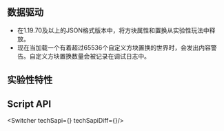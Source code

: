 
## **数据驱动**

- 在1.19.70及以上的JSON格式版本中，将方块属性和置换从实验性玩法中释放。
- 现在当加载一个有着超过65536个自定义方块置换的世界时，会发出内容警告。自定义方块置换数量会被记录在调试日志中。


<h2 className="experimental_divider">实验性特性</h2>

## **Script API**

<Switcher techSapi={<TechSapi/>} techSapiDiff={<TechSapiChangelog/>}/>